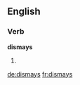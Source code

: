 ==English==

===Verb===
'''dismays'''

# {{third-person singular of|dismay}}

[[de:dismays]]
[[fr:dismays]]